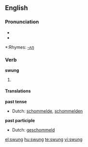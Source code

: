 ==English==

===Pronunciation===
*{{IPA|/'swʌɳ/}}
*{{audio|en-us-swung.ogg|Audio (US)}}

*:Rhymes: [[Rhymes:English:-ʌŋ|-ʌŋ]]

===Verb===
'''swung'''

# {{past of| to [[swing]]}}

====Translations====
'''past tense'''
*Dutch: [[schommelde]], [[schommelden]]
'''past participle'''
*Dutch: [[geschommeld]]

[[el:swung]]
[[hu:swung]]
[[te:swung]]
[[vi:swung]]